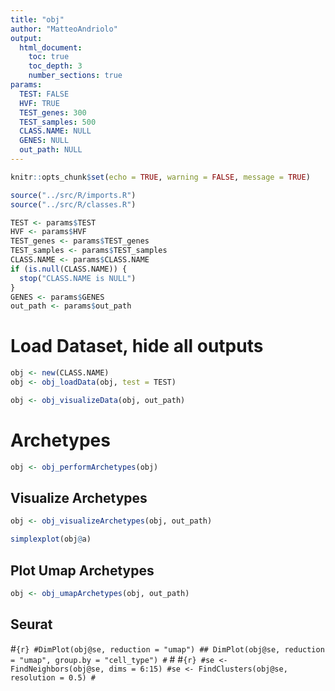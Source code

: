 ```yaml
---
title: "obj"
author: "MatteoAndriolo"
output: 
  html_document: 
    toc: true
    toc_depth: 3
    number_sections: true
params:
  TEST: FALSE
  HVF: TRUE
  TEST_genes: 300
  TEST_samples: 500
  CLASS.NAME: NULL
  GENES: NULL
  out_path: NULL
---
```


```r
knitr::opts_chunk$set(echo = TRUE, warning = FALSE, message = TRUE)
```

```r
source("../src/R/imports.R")
source("../src/R/classes.R")

TEST <- params$TEST
HVF <- params$HVF
TEST_genes <- params$TEST_genes
TEST_samples <- params$TEST_samples
CLASS.NAME <- params$CLASS.NAME
if (is.null(CLASS.NAME)) {
  stop("CLASS.NAME is NULL")
}
GENES <- params$GENES
out_path <- params$out_path
```

# Load Dataset, hide all outputs
```r
obj <- new(CLASS.NAME)
obj <- obj_loadData(obj, test = TEST)
```
```r
obj <- obj_visualizeData(obj, out_path)
```


# Archetypes
```r
obj <- obj_performArchetypes(obj)
```

## Visualize Archetypes
```r
obj <- obj_visualizeArchetypes(obj, out_path)
```

```r
simplexplot(obj@a)
```


## Plot Umap Archetypes

```r
obj <- obj_umapArchetypes(obj, out_path)
```


## Seurat
#```{r}
#DimPlot(obj@se, reduction = "umap")
## DimPlot(obj@se, reduction = "umap", group.by = "cell_type")
#```
#
#```{r}
#se <- FindNeighbors(obj@se, dims = 6:15)
#se <- FindClusters(obj@se, resolution = 0.5)
#```
